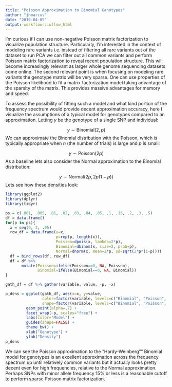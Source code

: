 ```yaml
---
title: "Poisson Approximation to Binomial Genotypes"
author: "jhmarcus"
date: "2019-04-05"
output: workflowr::wflow_html
---
```


I'm curious if I can use non-negative Poisson matrix factorization to visualize population structure. Particularly, I'm interested in the context of modeling rare variants i.e. instead of filtering all rare variants out of the dataset to run PCA we can filter out all common variants and perform Poisson matrix factorization to reveal recent population structure. This will become increasingly relevant as larger whole genome sequencing datasets come online. The second relevant point is when focusing on modeling rare variants the genotype matrix will be very sparse. One can use properties of the Poisson likelihood to fit a matrix factorization model taking advantage of the sparsity of the matrix. This provides massive advantages for memory and speed. 

To assess the possibility of fitting such a model and what kind portion of the frequency spectrum would provide decent approximation accuracy, here I visualize the assumptions of a typical model for genotypes compared to an approximation. Letting $y$ be the genotype of a single SNP and individual:

$$
y \sim \text{Binomial}(2, p)
$$
We can approximate the Binomial distribution with the Poisson, which is typically appropriate when $n$ (the number of trials) is large and $p$ is small: 

$$
y \sim \text{Poisson}(2p)
$$
As a baseline lets also consider the Normal approximation to the Binomial distribution:

$$
y \sim \text{Normal}\Big(2p, 2p(1-p)\Big)
$$
Lets see how these densities look:

```r
library(ggplot2)
library(dplyr)
library(tidyr)

ps = c(.001, .005, .01, .02, .03, .04, .05, .1, .15, .2, .3, .5)
df = data.frame()
for(p in ps){
  x = seq(0, 2, .05)
  row_df = data.frame(x=x, 
                      p=rep(p, length(x)), 
                      Poisson=dpois(x, lambda=2*p),
                      Binomial=dbinom(x, size=2, prob=p),
                      Normal=dnorm(x, mean=2*p, sd=sqrt(2*p*(1-p))))
  df = bind_rows(df, row_df)
  df = df %>% 
       mutate(Poisson=ifelse(Poisson==0, NA, Poisson), 
              Binomial=ifelse(Binomial==0, NA, Binomial))
}

gath_df = df %>% gather(variable, value, -p, -x)

p_dens = ggplot(gath_df, aes(x=x, y=value, 
                color=factor(variable, levels=c("Binomial", "Poisson", "Normal")),
                shape=factor(variable, levels=c("Binomial", "Poisson", "Normal")))) + 
         geom_point(alpha=.7) + 
         facet_wrap(~p, scales="free") +
         labs(color="Model") + 
         guides(shape=FALSE) + 
         theme_bw() + 
         xlab("Genotype") + 
         ylab("Density")
p_dens
```

We can see the Poisson approximation to the "Hardy-Weinberg"" Binomial model for genotypes is an excellent approximation across the frequency spectrum up until relatively common variants but it actually looks pretty decent even for high frequencies, relative to the Normal approximation. Perhaps SNPs with minor allele frequency 15% or less is a reasonable cutoff to perform sparse Poisson matrix factorization.